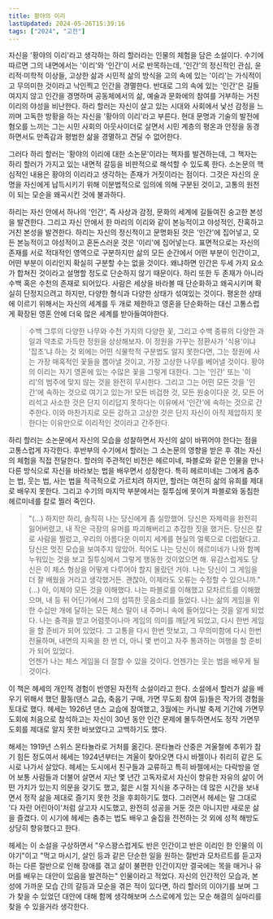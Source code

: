```yaml
---
title: 황야의 이리
lastUpdated: 2024-05-26T15:39:16
tags: ["2024", "고전"]
---
```



<Bookmark
    image="https://shopping-phinf.pstatic.net/main_3249133/32491334621.20230117163652.jpg"
    url="https://search.shopping.naver.com/book/catalog/32491334621"
    description="하리는 이리와 인간의 영혼 사이에서 갈등하며 간혹 이리의 눈으로 문명화, 기계화된 세상을 비판하며 자신을 자해하기도 하고 또 인간의 영혼으로 정치나 음악, 세상의 어떤 사건에 대해서 교양 있는 시민으로서 생활을 영위하기도 한다. 이런 분열적인 생활 속에서 마침내 하리는 자신 속의 내재된 이리와 인간 사이에서 이리의 영혼에 압도당해 자살을 결심하지만, 또 다른 영혼의 아웃사이더인 헤르미네를 통해서 억눌리고 괴롭힘을 당했던 이리의 영혼을 인간의 영혼으로 융화시켜 간다."
/>

자신을 '황야의 이리'라고 생각하는 하리 할러라는 인물의 체험을 담은 소설이다. 수기에 따르면 그의 내면에서는 '이리'와 '인간'이 서로 반목하는데, '인간'의 정신적인 관심, 윤리적·미학적 이상들, 고상한 삶과 시민적 삶의 방식을 고의 속에 있는 '이리'는 가식적이고 무의미한 것이라고 낙인찍고 인간을 경멸한다. 반대로 그의 속에 있는 '인간'은 길들여지지 않고 인간을 경명하며 공동체에서의 삶, 예술과 문화에의 참여를 거부하는 거친 이리의 야성을 비난한다. 하리 할러는 자신이 살고 있는 시대와 사회에서 낯선 감정을 느끼며 고독한 방황을 하는 자신을 '황야의 이리'라고 부른다. 현대 문명과 기술의 발전에 혐오를 느끼는 그는 시민 사회의 아웃사이더로 살면서 시민 계층의 평온과 안정을 동경하면서도 만족감과 평범한 삶을 경멸하고 견딜 수 없어한다.

그러다 하리 할러는 '황야의 이리에 대한 소논문'이라는 책자를 발견하는데, 그 책자는 하리 할러가 가지고 있는 내면적 갈등을 비판적으로 해석할 수 있도록 한다. 소논문의 핵심적인 내용은 황야의 이리라고 생각하는 존재가 거짓이라는 점이다. 그것은 자신의 운명을 자신에게 납득시키기 위해 이분법적으로 임의에 의해 구분된 것이고, 고통의 원천이 되는 모순을 왜곡시킨 것에 불과하다.

하리는 자신 안에서 하나의 '인간', 즉 사상과 감정, 문화의 세계에 길들여진 숭고한 본성을 발견한다. 그리고 자신 안에서 한 마리의 이리와 같이 본능적이고 야성적인, 잔혹하고 거친 본성을 발견한다. 하리는 자신의 정신적이고 문명화된 것은 '인간'에 집어넣고, 모든 본능적이고 야성적이고 혼돈스러운 것은 '이리'에 집어넣는다. 표면적으로는 자신의 존재를 서로 적대적인 영역으로 구분하지만 삶의 모든 순간에서 어떤 부분이 인간이고, 어떤 부분이 이리인지 확실히 구분할 수는 없을 것이다. 왜냐하면 인간은 두세 가지 요소가 합쳐진 것이라고 설명할 정도로 단순하지 않기 때문이다. 하리 또한 두 존재가 아니라 수백 혹은 수천의 존재로 되어있다. 사람은 세상을 바라볼 때 단순화하고 왜곡시키며 확실히 단정지으려고 하지만, 다양한 형식과 다양한 상태가 섞여있는 것이다. 평온한 상태에 이르기 위해서는 자신의 세계를 두 개로 제한하고 영혼을 단순화하는 대신 고통스럽게 확장된 영혼 안에 더욱 많은 세계를 받아들여야한다.

> 수백 그루의 다양한 나무와 수천 가지의 다양한 꽃, 그리고 수백 종류의 다양한 과일과 약초로 가득한 정원을 상상해보자. 이 정원을 가꾸는 정환사가 '식용'이냐 '잡초'냐 하는 것 외에는 어떤 식물학적 구분법도 알지 못한다면, 그는 정원에 사는 가장 매혹적인 꽃들을 뽑아낼 것이고, 가장 고상한 나무를 베어낼 것이다. 황야의 이리는 자기 영혼에 있는 수많은 꽃을 그렇게 대한다. 그는 '인간' 또는 '이리'의 범주에 맞지 않는 것을 완전히 무시한다. 그리고 그는 어떤 모든 것을 '인간'에 속하는 것으로 여기고 있는가! 모든 비겁한 것, 모든 원숭이다운 것, 모든 어리석고 사소한 것은 단지 이리답지 못하다는 이유에서 '인간'에 속하는 것으로 간주한다. 이와 마찬가지로 모든 강하고 고상한 것은 단지 자신이 아직 제압하지 못한다는 이유만으로 이리적인 것이라고 간주한다.

하리 할러는 소논문에서 자신의 모습을 성찰하면서 자신의 삶이 바뀌어야 한다는 점을 고통스럽게 자각한다. 후반부의 수기에서 할러는 그 소논문의 영향을 받은 후 겪는 자신의 체험을 직접 전달한다. 할러의 주관적인 비전은 헤르미네, 파블로와 같은 인물을 만나 다른 방식으로 자신을 바라보는 법을 배우면서 성장한다. 특히 헤르미네는 그에게 춤추는 법, 웃는 법, 사는 법을 적극적으로 가르치려 하지만, 할러는 여전히 삶의 유희를 제대로 배우지 못한다. 그리고 수기의 마지막 부분에서는 질투심에 못이겨 파블로와 동침한 헤르미네를 칼로 찔러 죽인다. 

> "(...) 하지만 하리, 솔직히 나는 당신에게 좀 실망했어. 당신은 자제력을 완전히 잃어버렸고, 내 작은 극장의 유머를 파괴해버리고 추잡한 짓을 했거든. 당신은 칼로 사람을 찔렀고, 우리의 아름다운 이미지 세계를 현실의 얼룩으로 더럽혔다고. 당신은 멋진 모습을 보여주지 않았어. 적어도 나는 당신이 헤르미네가 나와 함꼐 누워있는 것을 보고 질투심에서 그렇게 행동한 것이었으면 해. 유감스럽게도 당신은 이 체스 형상을 어떻게 다루어야 할지 몰랐던 거야. 나는 당신이 그 게임을 더 잘 배웠을 거라고 생각했거든. 괜찮아, 이제라도 오류는 수정할 수 있으니까."<br/>
> (...) 아, 이제야 모든 것을 이해했다. 나는 파블로를 이해했고 모차르트를 이해했으며, 내 등 뒤 어딘가에서 그의 섬뜩한 웃음소리를 들었다. 나는 삶의 게임을 위한 수십만 개에 달하는 모든 체스 말이 내 주머니 속에 들어있다는 것을 알게 되었다. 나는 충격을 받고 어렴풋이나마 게임의 의미를 깨닫게 되었고, 다시 한번 게임을 할 준비가 되어 있었다. 그 고통을 다시 한번 맛보고, 그 무의미함에 다시 한번 전율하며, 내면의 지옥을 한 번 더, 아니 몇 번이고 자주 통과하는 여행을 할 준비가 되어 있었다.<br/>
> 언젠가 나는 체스 게임을 더 잘할 수 있을 것이다. 언젠가는 웃는 법을 배우게 될 것이다.

이 책은 헤세의 개인적 경험이 반영된 자전적 소설이라고 한다. 소설에서 할러가 삶을 배우기 위해서 했던 활동(댄스 교습, 축음기 구매, 가면 무도회 참여 등)들은 작가의 경험을 토대로 했다. 헤세는 1926년 댄스 교습에 참여했고, 3월에는 카니발 축제 기간에 가면무도회에 처음으로 참석하고는 자신이 30년 동안 인간 문제에 몰두하면서도 정작 가면무도회를 제대로 알지 못한 바보였다고 고백하기도 했다. 

해세는 1919년 스위스 몬타뇰라로 거처를 옮긴다. 몬타뇰라 산중은 겨울철에 추위가 참기 힘든 정도여서 헤세는 1924년부터는 겨울이 찾아오면 다시 바젤이나 취리히 같은 도시로 나가서 살았다. 헤세는 도시에서 친구들과 교류하고 특히 바젤에서는 다락방을 얻어 보통 사람들과 더불어 살면서 지난 몇 년간 고독자로서 자신이 향유한 자유의 삶이 어떤 가치가 있는지 의문을 갖기도 했고, 젊은 시절 지식을 추구하는 데 많은 시간을 보내면서 정작 삶을 제대로 즐기지 못한 것을 후회하기도 했다. 그러면서 헤세는 말 그대로 '다 자란 어린아이'처럼 살고자 시도했고, 완전히 성공을 거둔 것은 아니지만 새로운 삶을 즐겼다. 이 시기에 헤세는 춤추는 법도 배우고 술집을 전전하는 것 외에 성적 해방도 상당히 향유했다고 한다.

헤세는 이 소설을 구상하면서 "우스꽝스럽게도 반은 인간이고 반은 이리인 한 인물의 이야기"이고 "먹고 마시기, 살인 등과 같은 단순한 일을 원하는 절반과 모차르트를 듣고자 하는 다른 절반으로 인해 장애를 겪고 삶이 불편한 인간이지만 결국에는 목을 매거나 유머를 배우는 대안이 있음을 발견하는" 인물이라고 적었다. 자신의 인간적인 모습과, 본성에 가까운 모습 간의 갈등과 모순을 겪은 적이 있다면, 하리 할러의 이야기를 보며 그가 찾을 수 있었던 대안에 대해 함께 생각해보며 스스로에게 있는 모순 해결의 실마리를 찾을 수 있을거라 생각한다.


